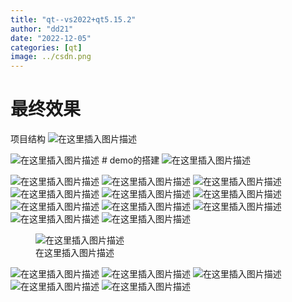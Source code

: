 ```yaml
---
title: "qt--vs2022+qt5.15.2"
author: "dd21"
date: "2022-12-05" 
categories: [qt]
image: ../csdn.png
---
```




# 最终效果
项目结构
![在这里插入图片描述](https://img-blog.csdnimg.cn/90ae97b05bf54c28bc4a455bf1c82a74.png?x-oss-process=image/watermark,type_d3F5LXplbmhlaQ,shadow_50,text_Q1NETiBA5aSn5q-beg==,size_20,color_FFFFFF,t_70,g_se,x_16)

![在这里插入图片描述](https://img-blog.csdnimg.cn/8e8c4988a16d486eb13a8bdd6bf29a76.png?x-oss-process=image/watermark,type_d3F5LXplbmhlaQ,shadow_50,text_Q1NETiBA5aSn5q-beg==,size_20,color_FFFFFF,t_70,g_se,x_16)
# demo的搭建
![在这里插入图片描述](https://img-blog.csdnimg.cn/60cbb474f530499686c2b33446167cad.png?x-oss-process=image/watermark,type_d3F5LXplbmhlaQ,shadow_50,text_Q1NETiBA5aSn5q-beg==,size_20,color_FFFFFF,t_70,g_se,x_16)

![在这里插入图片描述](https://img-blog.csdnimg.cn/e069e5cce2f64f42a8ee65f1ed450eac.png?x-oss-process=image/watermark,type_d3F5LXplbmhlaQ,shadow_50,text_Q1NETiBA5aSn5q-beg==,size_20,color_FFFFFF,t_70,g_se,x_16)
![在这里插入图片描述](https://img-blog.csdnimg.cn/6e09d0fa935c4b3ca1d7d5da51ad8085.png?x-oss-process=image/watermark,type_d3F5LXplbmhlaQ,shadow_50,text_Q1NETiBA5aSn5q-beg==,size_20,color_FFFFFF,t_70,g_se,x_16)
![在这里插入图片描述](https://img-blog.csdnimg.cn/908d29c86bdf4cd4acdef84a04fd55d6.png?x-oss-process=image/watermark,type_d3F5LXplbmhlaQ,shadow_50,text_Q1NETiBA5aSn5q-beg==,size_20,color_FFFFFF,t_70,g_se,x_16)
![在这里插入图片描述](https://img-blog.csdnimg.cn/a986a046c19544b4bead83afef5f95d6.png?x-oss-process=image/watermark,type_d3F5LXplbmhlaQ,shadow_50,text_Q1NETiBA5aSn5q-beg==,size_20,color_FFFFFF,t_70,g_se,x_16)
![在这里插入图片描述](https://img-blog.csdnimg.cn/ca22ddda12804961a9398553855d3d88.png?x-oss-process=image/watermark,type_d3F5LXplbmhlaQ,shadow_50,text_Q1NETiBA5aSn5q-beg==,size_20,color_FFFFFF,t_70,g_se,x_16)
![在这里插入图片描述](https://img-blog.csdnimg.cn/a93b25a476734d50917d016e871a71f3.png?x-oss-process=image/watermark,type_d3F5LXplbmhlaQ,shadow_50,text_Q1NETiBA5aSn5q-beg==,size_20,color_FFFFFF,t_70,g_se,x_16)
![在这里插入图片描述](https://img-blog.csdnimg.cn/8c87393e5d0f43f9a1389b649c2d2c7e.png?x-oss-process=image/watermark,type_d3F5LXplbmhlaQ,shadow_50,text_Q1NETiBA5aSn5q-beg==,size_20,color_FFFFFF,t_70,g_se,x_16)
![在这里插入图片描述](https://img-blog.csdnimg.cn/d6b1828e6414456391912329b87dc948.png?x-oss-process=image/watermark,type_d3F5LXplbmhlaQ,shadow_50,text_Q1NETiBA5aSn5q-beg==,size_20,color_FFFFFF,t_70,g_se,x_16)
![在这里插入图片描述](https://img-blog.csdnimg.cn/b2655369ab5e4b22b9af579bbdd5cfd2.png?x-oss-process=image/watermark,type_d3F5LXplbmhlaQ,shadow_50,text_Q1NETiBA5aSn5q-beg==,size_20,color_FFFFFF,t_70,g_se,x_16)
![在这里插入图片描述](https://img-blog.csdnimg.cn/540961042e34406fb71cebb2f0788cb9.png?x-oss-process=image/watermark,type_d3F5LXplbmhlaQ,shadow_50,text_Q1NETiBA5aSn5q-beg==,size_20,color_FFFFFF,t_70,g_se,x_16)
![在这里插入图片描述](https://img-blog.csdnimg.cn/19f0f2d6c2ea4b33af5c18a9321b56c4.png?x-oss-process=image/watermark,type_d3F5LXplbmhlaQ,shadow_50,text_Q1NETiBA5aSn5q-beg==,size_20,color_FFFFFF,t_70,g_se,x_16)

![在这里插入图片描述](https://img-blog.csdnimg.cn/6eabeb3bf11c46e3a9da0d7f6b3a2246.png?x-oss-process=image/watermark,type_d3F5LXplbmhlaQ,shadow_50,text_Q1NETiBA5aSn5q-beg==,size_20,color_FFFFFF,t_70,g_se,x_16)


![在这里插入图片描述](https://img-blog.csdnimg.cn/9488fe4a7fd046a89623fce5fceaafd9.png?x-oss-process=image/watermark,type_d3F5LXplbmhlaQ,shadow_50,text_Q1NETiBA5aSn5q-beg==,size_20,color_FFFFFF,t_70,g_se,x_16)
![在这里插入图片描述](https://img-blog.csdnimg.cn/26bccd06689842fbb983d112598170c2.png?x-oss-process=image/watermark,type_d3F5LXplbmhlaQ,shadow_50,text_Q1NETiBA5aSn5q-beg==,size_20,color_FFFFFF,t_70,g_se,x_16)
![在这里插入图片描述](https://img-blog.csdnimg.cn/5821ca68793541ceaac66d5f12fd8229.png?x-oss-process=image/watermark,type_d3F5LXplbmhlaQ,shadow_50,text_Q1NETiBA5aSn5q-beg==,size_20,color_FFFFFF,t_70,g_se,x_16)
![在这里插入图片描述](https://img-blog.csdnimg.cn/9924bd0740e54c1e8877c2de71c2c4ce.png?x-oss-process=image/watermark,type_d3F5LXplbmhlaQ,shadow_50,text_Q1NETiBA5aSn5q-beg==,size_20,color_FFFFFF,t_70,g_se,x_16)
![在这里插入图片描述](https://img-blog.csdnimg.cn/f01674f50ff543008893ee9b36b72f48.png?x-oss-process=image/watermark,type_d3F5LXplbmhlaQ,shadow_50,text_Q1NETiBA5aSn5q-beg==,size_20,color_FFFFFF,t_70,g_se,x_16)

